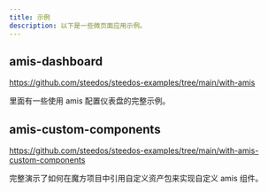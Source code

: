 ```yaml
---
title: 示例
description: 以下是一些微页面应用示例。
---
```


## amis-dashboard

https://github.com/steedos/steedos-examples/tree/main/with-amis

里面有一些使用 amis 配置仪表盘的完整示例。

## amis-custom-components

https://github.com/steedos/steedos-examples/tree/main/with-amis-custom-components

完整演示了如何在魔方项目中引用自定义资产包来实现自定义 amis 组件。
